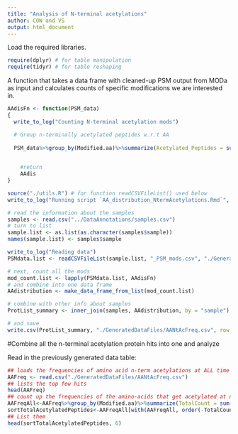 ```yaml
---
title: "Analysis of N-terminal acetylations"
author: COW and VS
output: html_document
---
```


Load the required libraries.
```r
require(dplyr) # for table manipulation
require(tidyr) # for table reshaping
```


A function that takes a data frame with cleaned-up PSM output from MODa as input and calculates counts of specific modifications we are interested in.
```r
AAdisFn <- function(PSM_data)
{
  write_to_log("Counting N-terminal acetylation mods")

  # Group n-terminally acetylated peptides w.r.t AA
  
  PSM_data%>%group_by(Modified.aa)%>%summarize(Acetylated_Peptides = sum(na.omit(Modification == 42 & PeptideStart == 2 & Modified.pos == 1)))->AAdis

 
    #return
    AAdis
}
```


```r
source("./utils.R") # for function readCSVFileList() used below
write_to_log("Running script `AA_distribution_NtermAcetylations.Rmd`", append = FALSE)

# read the information about the samples
samples <- read.csv("../DataAnnotations/samples.csv")
# turn to list
sample.list <- as.list(as.character(samples$sample))
names(sample.list) <- samples$sample

write_to_log("Reading data")
PSMdata.list <- readCSVFileList(sample.list, "_PSM_mods.csv", "./GeneratedDataFiles/PSMHits")

# next, count all the mods
mod_count.list <- lapply(PSMdata.list, AAdisFn)
# and combine into one data frame
AAdistribution <- make_data_frame_from_list(mod_count.list)

# combine with other info about samples
ProtList_summary <- inner_join(samples, AAdistribution, by = "sample")

# and save
write.csv(ProtList_summary, "./GeneratedDataFiles/AANtAcFreq.csv", row.names = FALSE)
```

#Combine all the n-terminal acetylation protein hits into one and analyze


Read in the previously generated data table:
```r
## loads the frequencies of amino acid n-term acetylations at ALL time points
AAFreq <- read.csv("./GeneratedDataFiles/AANtAcFreq.csv")
## lists the top few hits
head(AAFreq)
## count up the frequencies of the amino-acids that get acetylated at n-terminal of protein (for the combined datasets)
AAFreqAll<-AAFreq%>%group_by(Modified.aa)%>%summarize(TotalCount = sum(Acetylated_Peptides))
sortTotalAcetylatedPeptides<-AAFreqAll[with(AAFreqAll, order(-TotalCount)), ]
## List them
head(sortTotalAcetylatedPeptides, 6)
```

